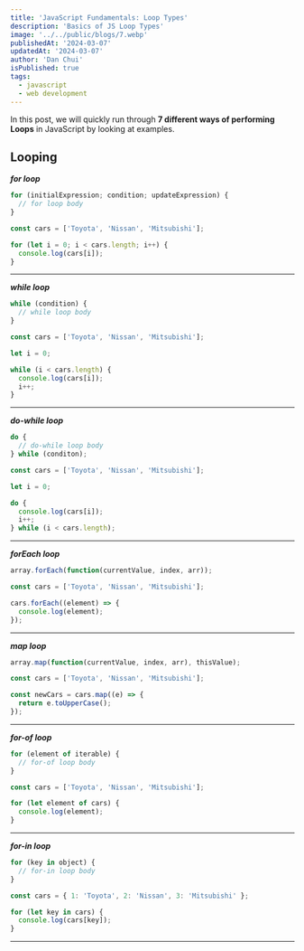 ```yaml
---
title: 'JavaScript Fundamentals: Loop Types'
description: 'Basics of JS Loop Types'
image: '../../public/blogs/7.webp'
publishedAt: '2024-03-07'
updatedAt: '2024-03-07'
author: 'Dan Chui'
isPublished: true
tags:
  - javascript
  - web development
---
```


In this post, we will quickly run through **7 different ways of performing Loops** in JavaScript by looking at examples.

## Looping

_**for loop**_

```js
for (initialExpression; condition; updateExpression) {
  // for loop body
}
```

```js
const cars = ['Toyota', 'Nissan', 'Mitsubishi'];

for (let i = 0; i < cars.length; i++) {
  console.log(cars[i]);
}
```

---

_**while loop**_

```js
while (condition) {
  // while loop body
}
```

```js
const cars = ['Toyota', 'Nissan', 'Mitsubishi'];

let i = 0;

while (i < cars.length) {
  console.log(cars[i]);
  i++;
}
```

---

_**do-while loop**_

```js
do {
  // do-while loop body
} while (conditon);
```

```js
const cars = ['Toyota', 'Nissan', 'Mitsubishi'];

let i = 0;

do {
  console.log(cars[i]);
  i++;
} while (i < cars.length);
```

---

_**forEach loop**_

```js
array.forEach(function(currentValue, index, arr));
```

```js
const cars = ['Toyota', 'Nissan', 'Mitsubishi'];

cars.forEach((element) => {
  console.log(element);
});
```

---

_**map loop**_

```js
array.map(function(currentValue, index, arr), thisValue);
```

```js
const cars = ['Toyota', 'Nissan', 'Mitsubishi'];

const newCars = cars.map((e) => {
  return e.toUpperCase();
});
```

---

_**for-of loop**_

```js
for (element of iterable) {
  // for-of loop body
}
```

```js
const cars = ['Toyota', 'Nissan', 'Mitsubishi'];

for (let element of cars) {
  console.log(element);
}
```

---

_**for-in loop**_

```js
for (key in object) {
  // for-in loop body
}
```

```js
const cars = { 1: 'Toyota', 2: 'Nissan', 3: 'Mitsubishi' };

for (let key in cars) {
  console.log(cars[key]);
}
```

---
